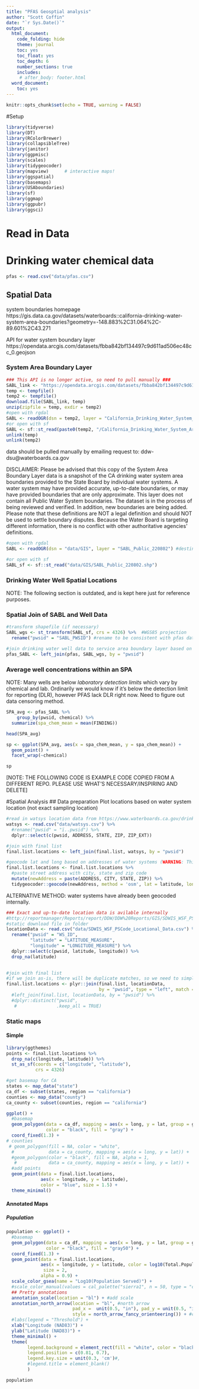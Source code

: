 ```yaml
---
title: "PFAS Geosptial analysis"
author: "Scott Coffin"
date: "`r Sys.Date()`"
output:   
  html_document:
    code_folding: hide
    theme: journal
    toc: yes
    toc_float: yes
    toc_depth: 6
    number_sections: true
    includes:
     # after_body: footer.html
  word_document:
    toc: yes
---
```

```r
knitr::opts_chunk$set(echo = TRUE, warning = FALSE)
```
#Setup
```r
library(tidyverse)
library(DT)
library(RColorBrewer)
library(collapsibleTree)
library(janitor)
library(ggpmisc)
library(scales)
library(tidygeocoder)
library(mapview)      # interactive maps!
library(ggspatial)
library(basemaps)
library(USAboundaries)
library(sf)
library(ggmap)
library(ggpubr)
library(ggsci)
```

# Read in Data
# Drinking water chemical data
```r
pfas <- read.csv("data/pfas.csv")
```
 
## Spatial Data

system boundaries homepage
https://gis.data.ca.gov/datasets/waterboards::california-drinking-water-system-area-boundaries?geometry=-148.883%2C31.064%2C-89.601%2C43.271

API for water system boundary layer
https://opendata.arcgis.com/datasets/fbba842bf134497c9d611ad506ec48cc_0.geojson

### System Area Boundary Layer

```r
### This API is no longer active, so need to pull manually ###
SABL_link <- "https://opendata.arcgis.com/datasets/fbba842bf134497c9d611ad506ec48cc_0.zip"
temp <- tempfile()
temp2 <- tempfile()
download.file(SABL_link, temp)
unzip(zipfile = temp, exdir = temp2)
#open with rgdal
SABL <- readOGR(dsn = temp2, layer = "California_Drinking_Water_System_Area_Boundaries")
#or open with sf
SABL <- sf::st_read(paste0(temp2, "/California_Drinking_Water_System_Area_Boundaries.shp"))
unlink(temp)
unlink(temp2)
```

data should be pulled manually by emailing request to: ddw-dsu@waterboards.ca.gov

DISCLAIMER:
Please be advised that this copy of the System Area Boundary Layer data is a snapshot of the CA drinking water system area boundaries provided to the State Board by individual water systems. A water system may have provided accurate, up-to-date boundaries, or may have provided boundaries that are only approximate. This layer does not contain all Public Water System boundaries. The dataset is in the process of being reviewed and verified. In addition, new boundaries are being added. Please note that these definitions are NOT a legal definition and should NOT be used to settle boundary disputes. Because the Water Board is targeting different information, there is no conflict with other authoritative agencies' definitions.

```r
#open with rgdal
SABL <- readOGR(dsn = "data/GIS", layer = "SABL_Public_220802") #destination with zip extract of system area boundary layer from DDW

#or open with sf
SABL_sf <- sf::st_read("data/GIS/SABL_Public_220802.shp")
```
### Drinking Water Well Spatial Locations

NOTE: The following section is outdated, and is kept here just for reference purposes.

<!-- # ```{r eval=FALSE, include=FALSE} -->
<!-- # ### Exact and up-to-date location data is avilable internally -->
<!-- # #http://reportmanager/Reports/report/DDW/DDW%20Reports/GIS/SDWIS_WSF_PSCode_Locational_Data -->
<!-- # #static download file in folder -->
<!-- # locationData <- read.csv("data/SDWIS_WSF_PSCode_Locational_Data.csv") %>% -->
<!-- #   rename("pwsid" = "WS_ID", -->
<!-- #          "latitude" = "LATITUDE_MEASURE", -->
<!-- #          "longitude" = "LONGITUDE_MEASURE") %>% -->
<!-- #   dplyr::select(c(pwsid, latitude, longitude)) %>% -->
<!-- #   drop_na(latitude) -->
<!-- # -->
<!-- # ## PS Code = PRIM_STA_C = Primary Station Code ## -->
<!-- # ## Concat "CA" with PRIM_STA_C in pfas data to join with geospatial data ## -->
<!-- # pfas %<>% -->
<!-- #   mutate(pwsid = paste0("CA", PRIM_STA_C)) -->
<!-- # -->
<!-- # #join public water system ID location data with PFAS monitoring data from wells -->
<!-- # pfas_loc <- plyr::join(pfas, locationData, -->
<!-- #                                    by = "pwsid", type = "left", match = "first") -->

<!-- #transform data frame with well points and water quality data into sf object -->
<!-- pfas_sf <- st_as_sf(pfas_loc %>% drop_na(c(latitude, longitude)), #remove missing lat/long data -->
<!--                       coords = c('longitude', 'latitude'), crs = 4326) -->

<!-- #intersect well points with SPA polygons -->
<!-- wells_int <- st_join(pfas_sf, left = TRUE, SABL_wgs["SPA_Name"]) -->
<!-- #the wells_int file should then replicate the data within "PFAS_SPAspatialjoin.dbf" -->
<!-- # ``` -->


### Spatial Join of SABL and Well Data
```r
#transform shapefile (if necessary)
SABL_wgs <- st_transform(SABL_sf, crs = 4326) %>%  #WGS85 projection
  rename("pwsid" = "SABL_PWSID") #rename to be consistent with pfas data

#join drinking water well data to service area boundary layer based on public water system ID
pfas_SABL <- left_join(pfas, SABL_wgs, by = "pwsid")
```

### Average well concentrations within an SPA

NOTE: Many wells are below *laboratory detection limits* which vary by chemical and lab. Ordinarily we would know if it's below the detection limit for reporting (DLR), however PFAS lack DLR right now. Need to figure out data censoring method.
```r
SPA_avg <- pfas_SABL %>% 
    group_by(pwsid, chemical) %>%
  summarize(spa_chem_mean = mean(FINDING))

head(SPA_avg)
```
```r
sp <- ggplot(SPA_avg, aes(x = spa_chem_mean, y = spa_chem_mean)) +
  geom_point() +
  facet_wrap(~chemical)

sp
```


[NOTE: THE FOLLOWING CODE IS EXAMPLE CODE COPIED FROM A DIFFERENT REPO. PLEASE USE WHAT'S NECESSARY/INSPIRING AND DELETE]

#Spatial Analysis
## Data preparation
Plot locations based on water system location (not exact sampling location)

```r
#read in watsys location data from https://www.waterboards.ca.gov/drinking_water/certlic/drinkingwater/EDTlibrary.html
watsys <- read.csv("data/watsys.csv") %>% 
  #rename("pwsid" = "ï..pwsid") %>% 
  dplyr::select(c(pwsid, ADDRESS, STATE, ZIP, ZIP_EXT))

#join with final list
final.list.locations <- left_join(final.list, watsys, by = "pwsid")

#geocode lat and long based on addresses of water systems (WARNING: This chunk takes a long time to run!)
final.list.locations <- final.list.locations %>% 
  #paste street address with city, state and zip code
  mutate(newAddress = paste(ADDRESS, CITY, STATE, ZIP)) %>% 
  tidygeocoder::geocode(newAddress, method = 'osm', lat = latitude, long = longitude) # open-source geocoding service https://nominatim.org/
```

ALTERNATIVE METHOD: water systems have already been geocoded internally.
```r
### Exact and up-to-date location data is avilable internally
#http://reportmanager/Reports/report/DDW/DDW%20Reports/GIS/SDWIS_WSF_PSCode_Locational_Data
#static download file in folder
locationData <- read.csv("data/SDWIS_WSF_PSCode_Locational_Data.csv") %>% 
  rename("pwsid" = "WS_ID",
         "latitude" = "LATITUDE_MEASURE",
         "longitude" = "LONGITUDE_MEASURE") %>% 
  dplyr::select(c(pwsid, latitude, longitude)) %>% 
  drop_na(latitude)
  

#join with final list
#if we join as-is, there will be duplicate matches, so we need to simplify
final.list.locations <- plyr::join(final.list, locationData,
                                   by = "pwsid", type = "left", match = "first")
  #left_join(final.list, locationData, by = "pwsid") %>% 
  #dplyr::distinct("pwsid",
   #               .keep_all = TRUE)
```


### Static maps
#### Simple
```r
library(ggthemes)
points <- final.list.locations %>% 
  drop_na(c(longitude, latitude)) %>% 
  st_as_sf(coords = c("longitude", "latitude"),
           crs = 4326)

#get basemap for CA
states <- map_data("state")
ca_df <- subset(states, region == "california")
counties <- map_data("county")
ca_county <- subset(counties, region == "california")

ggplot() + 
  #basemap
  geom_polygon(data = ca_df, mapping = aes(x = long, y = lat, group = group),
               color = "black", fill = "gray") +
  coord_fixed(1.3) +
# counties
 # geom_polygon(fill = NA, color = "white", 
  #             data = ca_county, mapping = aes(x = long, y = lat)) +
  #geom_polygon(color = "black", fill = NA, alpha = 1,
   #            data = ca_county, mapping = aes(x = long, y = lat)) +  # get the state border back on top
  #add points
  geom_point(data = final.list.locations,
             aes(x = longitude, y = latitude),
             color = "blue", size = 1.5) +
  theme_minimal()

```
#### Annotated Maps
##### Population
```r
population <- ggplot() + 
  #basemap
  geom_polygon(data = ca_df, mapping = aes(x = long, y = lat, group = group),
               color = "black", fill = "gray50") +
  coord_fixed(1.3) +
  geom_point(data = final.list.locations,
             aes(x = longitude, y = latitude, color = log10(Total.Population)),
              size = 2,
             alpha = 0.9) +
  scale_color_gsea(name = "Log10(Population Served)") +
  #scale_color_manual(values = cal_palette("sierra1", n = 50, type = "continuous")) +
  ## Pretty annotations
  annotation_scale(location = "bl") + #add scale
  annotation_north_arrow(location = "bl", #north arrow
                         pad_x =  unit(0.5, "in"), pad_y = unit(0.5, "in"), #shift it so it doesn't plot on top of scale bar
                         style = north_arrow_fancy_orienteering()) + #change style of north arrow
  #labs(legend = "Threshold") +
  xlab("Longitude (NAD83)") +
  ylab("Latitude (NAD83)") +
  theme_minimal() +
  theme(
        legend.background = element_rect(fill = "white", color = "black"),
        legend.position = c(0.81, 0.7),
        legend.key.size = unit(0.3, 'cm')#,
        #legend.title = element_blank()
        )

population
```